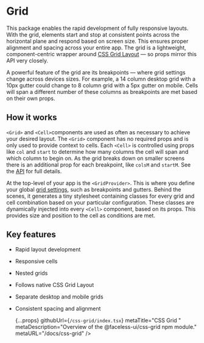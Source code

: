 
# Grid

This package enables the rapid development of fully responsive layouts. With the grid, elements start and stop at consistent points across the horizontal plane and respond based on screen size. This ensures proper alignment and spacing across your entire app. The grid is a lightweight, component-centric wrapper around [CSS Grid Layout](https://developer.mozilla.org/en-US/docs/Web/CSS/CSS_Grid_Layout) — so props mirror this API very closely.

A powerful feature of the grid are its breakpoints &mdash; where grid settings change across devices sizes. For example, a 14 column desktop grid with a 10px gutter could change to 8 column grid with a 5px gutter on mobile. Cells will span a different number of these columns as breakpoints are met based on their own props.

## How it works

`<Grid>` and `<Cell>`components are used as often as necessary to achieve your desired layout. The `<Grid>` component has no required props and is only used to provide context to cells. Each `<Cell>` is controlled using props like `col` and `start` to determine how many columns the cell will span and which column to begin on. As the grid breaks down on smaller screens there is an additional prop for each breakpoint, like `colsM` and `startM`. See the [API](/docs/css-grid/api) for full details.

At the top-level of your app is the `<GridProvider>`. This is where you define your global [grid settings](/docs/css-grid#provider-props), such as breakpoints and gutters. Behind the scenes, it generates a tiny stylesheet containing classes for every grid and cell combination based on your particular configuration. These classes are dynamically injected into every `<Cell>` component, based on its props. This provides size and position to the cell as conditions are met.

## Key features

- Rapid layout development
- Responsive cells
- Nested grids
- Follows native CSS Grid Layout
- Separate desktop and mobile grids
- Consistent spacing and alignment

  {...props}
  githubUrl={`/css-grid/index.tsx`}
  metaTitle="CSS Grid "
  metaDescription="Overview of the @faceless-ui/css-grid npm module."
  metaURL="/docs/css-grid"
/>
